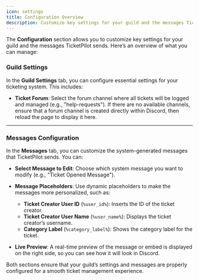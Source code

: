 ```yaml
---
icon: settings
title: Configuration Overview
description: Customize key settings for your guild and the messages TicketPilot sends.
---
```


The **Configuration** section allows you to customize key settings for your guild and the messages TicketPilot sends. Here’s an overview of what you can manage:

### Guild Settings

In the **Guild Settings** tab, you can configure essential settings for your ticketing system. This includes:

- **Ticket Forum**: Select the forum channel where all tickets will be logged and managed (e.g., "help-requests"). If there are no available channels, ensure that a forum channel is created directly within Discord, then reload the page to display it here.

---

### Messages Configuration

In the **Messages** tab, you can customize the system-generated messages that TicketPilot sends. You can:

- **Select Message to Edit**: Choose which system message you want to modify (e.g., "Ticket Opened Message").
- **Message Placeholders**: Use dynamic placeholders to make the messages more personalized, such as:
  - **Ticket Creator User ID** (`%user_id%`): Inserts the ID of the ticket creator.
  - **Ticket Creator User Name** (`%user_name%`): Displays the ticket creator’s username.
  - **Category Label** (`%category_label%`): Shows the category label for the ticket.
  
- **Live Preview**: A real-time preview of the message or embed is displayed on the right side, so you can see how it will look in Discord.


<Check>Both sections ensure that your guild’s settings and messages are properly configured for a smooth ticket management experience.</Check>